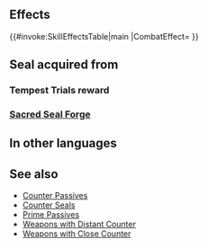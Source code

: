 {{Passive
|name=Dist. Counter (M)
|type=S
|exclusive=0
|canUseWeapon={{WeaponList|Melee}}
|canUseMove={{MoveList|All}}
|1name=Dist. Counter (M)
|alt1name=Distant Counter
|1tagid=SID_遠反・剣槍斧専用
|1effect=Unit can counterattack regardless of foe's range.
|1cost=300
|1required=-
}}
==Effects==
{{#invoke:SkillEffectsTable|main
|CombatEffect={{SkillEffectText|Distant Counter}}
}}
==Seal acquired from==
===Tempest Trials reward===
{{Tempest Trials seal reward}}
===[[Sacred Seal Forge]]===
{{SealCosts
|seals=Dist. Counter (M)
|badgeColor=Scarlet
|costs1=20;100;40
}}
==In other languages==
{{OtherLanguages
|english=Dist. Counter (M)
|japanese=遠反・劍槍斧専用
|german=Fernkonter (M)
|spanishEU=Contra larga (M)
|spanishLA=Contra larga (M)
|french=Contre distant (M)
|italian=Contr. lontano (M)
|chineseTW=遠反・劍槍斧專用
|portuguese=Contra dist. (M)
}}
==See also==
{{See also skills|cond=Description LIKE '%counterattack regardless of%range%' AND (SCategory!='Weapon' AND Name NOT LIKE 'Distant%' AND Name NOT LIKE 'Close%') AND (Exclusive='1' OR SCategory='captain')}}
* [[Counter Passives]]
* [[Counter Seals]]
* [[Prime Passives]]
* [[Weapons with Distant Counter]]
* [[Weapons with Close Counter]]
{{Seals Navbox}}